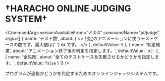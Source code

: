 
# †HARACHO ONLINE JUDGING SYSTEM†

<CommandArgs
  versionAvailableFrom="v1.0.0"
  commandName="jd/judge"
  args={[
    {
      name: 'テスト数',
      about: (
        <>
          判定のアニメーションに使うテストケースの数です。最大値は{' '}
          <code>64</code> です。
        </>
      ),
      defaultValue: <code>5</code>
    },
    {
      name: '判定結果',
      about: 'アニメーション終了後の判定を指定します。',
      defaultValue: <code>'AC'</code>
    },
    {
      name: '全失敗',
      about: '全てのテストケースを失敗させるかどうかを指定します。',
      defaultValue: <code>false</code>
    }
  ]}
/>

プログラムが適格かどうかを判定するためのオンラインジャッジシステムです。
